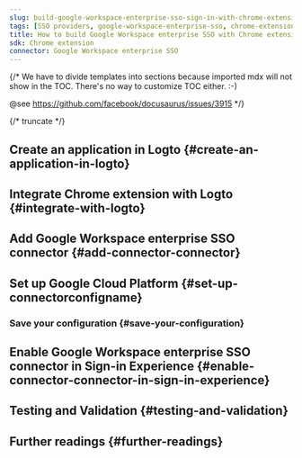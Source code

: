 ```yaml
---
slug: build-google-workspace-enterprise-sso-sign-in-with-chrome-extension-and-logto
tags: [SSO providers, google-workspace-enterprise-sso, chrome-extension, js, SAML authentication, enterprise login, SSO login]
title: How to build Google Workspace enterprise SSO with Chrome extension
sdk: Chrome extension
connector: Google Workspace enterprise SSO
---
```


{/*
  We have to divide templates into sections because imported mdx will not show in the TOC.
  There's no way to customize TOC either. :-)

  @see https://github.com/facebook/docusaurus/issues/3915
*/}




{/* truncate */}

<Intro connector={connector} sdk="Chrome extension" link="https://developer.chrome.com/docs/extensions" />

## Create an application in Logto \{#create-an-application-in-logto}

<CreateApplication type="Single page app" framework="Chrome extension" />

## Integrate Chrome extension with Logto \{#integrate-with-logto}

<FrameworkGuide />

## Add Google Workspace enterprise SSO connector \{#add-connector-connector}

<AddSsoConnector framework="Chrome extension" />

## Set up Google Cloud Platform \{#set-up-connectorconfigname}

<ConnectorGuide />

### Save your configuration \{#save-your-configuration}

<SaveYourConfiguration connector={connector} />

## Enable Google Workspace enterprise SSO connector in Sign-in Experience \{#enable-connector-connector-in-sign-in-experience}

<EnableSsoConnector />

## Testing and Validation \{#testing-and-validation}

<TestingAndValidation connector={connector} sdk="Chrome extension" />

## Further readings \{#further-readings}

<FurtherReadings />
